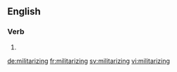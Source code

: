 ==English==

===Verb===
{{head|en}}

# {{present participle of|militarize|lang=en}}

[[de:militarizing]]
[[fr:militarizing]]
[[sv:militarizing]]
[[vi:militarizing]]